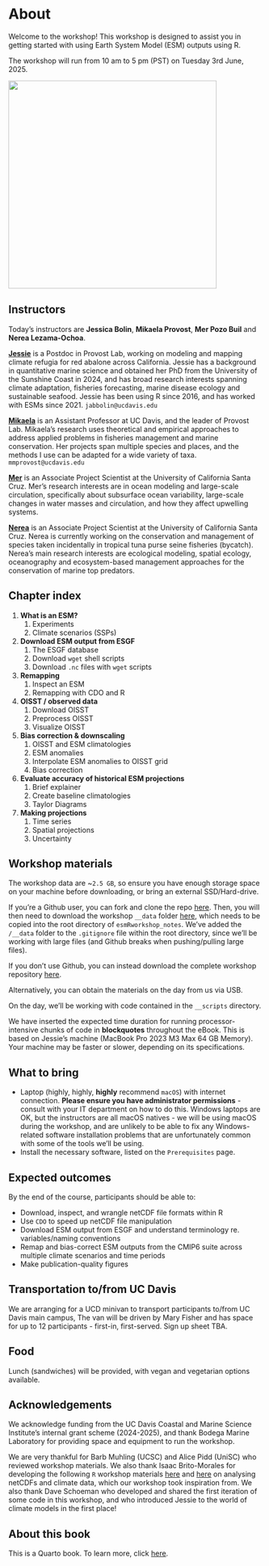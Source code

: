# About {.unnumbered}

Welcome to the workshop! This workshop is designed to assist you in getting started with using Earth System Model (ESM) outputs using R.

The workshop will run from 10 am to 5 pm (PST) on Tuesday 3rd June, 2025.

![](images/meansst_ssp585_long.png){fig-align="center" width="412"}

## Instructors

Today's instructors are **Jessica Bolin**, **Mikaela Provost**, **Mer Pozo Buil** and  **Nerea Lezama-Ochoa**.

[**Jessie**](https://jessicabolin.github.io/) is a Postdoc in Provost Lab, working on modeling and mapping climate refugia for red abalone across California. Jessie has a background in quantitative marine science and obtained her PhD from the University of the Sunshine Coast in 2024, and has broad research interests spanning climate adaptation, fisheries forecasting, marine disease ecology and sustainable seafood. Jessie has been using R since 2016, and has worked with ESMs since 2021. `jabbolin@ucdavis.edu`

[**Mikaela**](https://mmprovost.com/) is an Assistant Professor at UC Davis, and the leader of Provost Lab. Mikaela's research uses theoretical and empirical approaches to address applied problems in fisheries management and marine conservation. Her projects span multiple species and places, and the methods I use can be adapted for a wide variety of taxa. `mmprovost@ucdavis.edu`

[**Mer**](https://www.merpozobuil.com/) is an Associate Project Scientist at the University of California Santa Cruz. Mer's research interests are in ocean modeling and large-scale circulation, specifically about subsurface ocean variability, large-scale changes in water masses and circulation, and how they affect upwelling systems.

[**Nerea**](https://nereota1.wixsite.com/nlezamaochoa) is an Associate Project Scientist at the University of California Santa Cruz. Nerea is currently working on the conservation and management of species taken incidentally in tropical tuna purse seine fisheries (bycatch). Nerea's main research interests are ecological modeling, spatial ecology, oceanography and ecosystem-based management approaches for the conservation of marine top predators.

## Chapter index

1.  **What is an ESM?**
    1.  Experiments
    2.  Climate scenarios (SSPs)
2.  **Download ESM output from ESGF**
    1.  The ESGF database
    2.  Download `wget` shell scripts
    3.  Download `.nc` files with `wget` scripts
3.  **Remapping**
    1.  Inspect an ESM
    2.  Remapping with CDO and R
4.  **OISST / observed data**
    1.  Download OISST
    2.  Preprocess OISST
    3.  Visualize OISST
5.  **Bias correction & downscaling**
    1.  OISST and ESM climatologies
    2.  ESM anomalies
    3.  Interpolate ESM anomalies to OISST grid
    4.  Bias correction
6.  **Evaluate accuracy of historical ESM projections**
    1.  Brief explainer
    2.  Create baseline climatologies
    3.  Taylor Diagrams
7.  **Making projections**
    1.  Time series
    2.  Spatial projections
    3.  Uncertainty

## Workshop materials

The workshop data are \~`2.5 GB`, so ensure you have enough storage space on your machine before downloading, or bring an external SSD/Hard-drive.

If you’re a Github user, you can fork and clone the repo [here](https://github.com/JessicaBolin/esmRworkshop_notes). Then, you will then need to download the workshop `__data` folder [here](https://www.dropbox.com/scl/fo/vpnemwbu7fhkp2vkbyroa/AJk1nPUnrAhUnPLTash4WNQ?rlkey=2tpyr0zu6scbleafvjkclkzet&dl=0), which needs to be copied into the root directory of `esmRworkshop_notes`. We’ve added the `/__data` folder to the `.gitignore` file within the root directory, since we’ll be working with large files (and Github breaks when pushing/pulling large files).

If you don't use Github, you can instead download the complete workshop repository [here](https://www.dropbox.com/scl/fo/fk1tl1oc13pbez3840ckt/ADqqX_9BRAi0aXIdIkowVSU?rlkey=l9943ao0o2qi0d2c3lidgfdmk&dl=0).

Alternatively, you can obtain the materials on the day from us via USB.

On the day, we'll be working with code contained in the `__scripts` directory.

We have inserted the expected time duration for running processor-intensive chunks of code in **blockquotes** throughout the eBook. This is based on Jessie's machine (MacBook Pro 2023 M3 Max 64 GB Memory). Your machine may be faster or slower, depending on its specifications.

## What to bring

-   Laptop (highly, highly, **highly** recommend `macOS`) with internet connection. **Please ensure you have administrator permissions** - consult with your IT department on how to do this. Windows laptops are OK, but the instructors are all macOS natives - we will be using macOS during the workshop, and are unlikely to be able to fix any Windows-related software installation problems that are unfortunately common with some of the tools we'll be using.
-   Install the necessary software, listed on the `Prerequisites` page.

## Expected outcomes

By the end of the course, participants should be able to:

-   Download, inspect, and wrangle netCDF file formats within R
-   Use `CDO` to speed up netCDF file manipulation
-   Download ESM output from ESGF and understand terminology re. variables/naming conventions
-   Remap and bias-correct ESM outputs from the CMIP6 suite across multiple climate scenarios and time periods
-   Make publication-quality figures

## Transportation to/from UC Davis

We are arranging for a UCD minivan to transport participants to/from UC Davis main campus, The van will be driven by Mary Fisher and has space for up to 12 participants - first-in, first-served. Sign up sheet TBA.

## Food

Lunch (sandwiches) will be provided, with vegan and vegetarian options available.\

## Acknowledgements

We acknowledge funding from the UC Davis Coastal and Marine Science Institute's internal grant scheme (2024-2025), and thank Bodega Marine Laboratory for providing space and equipment to run the workshop.

We are very thankful for Barb Muhling (UCSC) and Alice Pidd (UniSC) who reviewed workshop materials. We also thank Isaac Brito-Morales for developing the following `R` workshop materials [here](https://isaakbm.github.io/NACECC_workshop_2024/) and [here](https://isaakbm.github.io/ESM_240/) on analysing netCDFs and climate data, which our workshop took inspiration from. We also thank Dave Schoeman who developed and shared the first iteration of some code in this workshop, and who introduced Jessie to the world of climate models in the first place!

## About this book

This is a Quarto book. To learn more, click [here](https://quarto.org/docs/books/).
